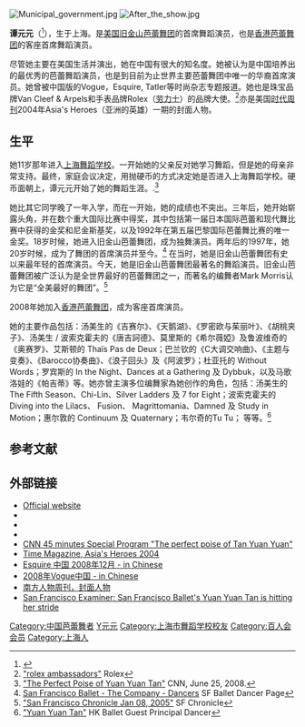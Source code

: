 {{艺人
|姓名 = 谭元元
|类型 = 舞者
|图片 = Yuan_yuan_b_w.jpg
|出生日期 = {{birth date and age|1976|2|14}}
|出生地点 = {{CHN}}[[上海市|上海市]]
|经纪公司 = [[旧金山芭蕾舞团|旧金山芭蕾舞团]] <br />[[香港芭蕾舞團|香港芭蕾舞團]] (客席)
}}
[[File:Municipal_government.jpg|thumb]]
[[File:After_the_show.jpg|thumb]]

'''谭元元'''（{{bd|1976年|2月14日|catIdx=T}}<ref>{{cite web|url=http://news.sina.com.cn/c/2009-02-18/111917239647.shtml|title=谭元元：天鹅归来|publisher=新浪网，来源：观察与思考|author=王珏惠|date=2009年2月18日|accessdate=2012-05-29|language=Zh-hans|archive-date=2016-03-04|archive-url=https://web.archive.org/web/20160304105818/http://news.sina.com.cn/c/2009-02-18/111917239647.shtml|dead-url=no}}</ref>），生于上海。是[[美国|美国]][[旧金山芭蕾舞团|旧金山芭蕾舞团]]的首席舞蹈演员，也是[[香港芭蕾舞团|香港芭蕾舞团]]的客座首席舞蹈演员。

尽管她主要在美国生活并演出，她在中国有很大的知名度。她被认为是中国培养出的最优秀的芭蕾舞蹈演员，也是到目前为止世界主要芭蕾舞团中唯一的华裔首席演员。她曾被中国版的Vogue，Esquire, Tatler等时尚杂志专题报道。她也是珠宝品牌Van Cleef & Arpels和手表品牌Rolex（[[劳力士|劳力士]]）的品牌大使。<ref name="Rolex">[http://www.rolex.com/zh-Hans/world-of-rolex/sports-culture/testimonees/thearts-yuanyuan-tan.jsp "rolex ambassadors"] {{Wayback|url=http://www.rolex.com/zh-Hans/world-of-rolex/sports-culture/testimonees/thearts-yuanyuan-tan.jsp |date=20090211072840 }} Rolex</ref>亦是美国[[时代周刊|时代周刊]]2004年Asia's Heroes（亚洲的英雄）一期的封面人物。

== 生平 ==

她11岁那年进入[[上海舞蹈学校|上海舞蹈学校]]。一开始她的父亲反对她学习舞蹈，但是她的母亲非常支持。最终，家庭会议决定，用抛硬币的方式决定她是否进入上海舞蹈学校。硬币面朝上，谭元元开始了她的舞蹈生涯。.<ref name="CNN_interview">[http://edition.cnn.com/2008/WORLD/asiapcf/06/25/ta.yuanyaun/index.html "The Perfect Poise of Yuan Yuan Tan"] {{Wayback|url=http://edition.cnn.com/2008/WORLD/asiapcf/06/25/ta.yuanyaun/index.html |date=20090128141042 }} CNN, June 25, 2008.</ref>

她比其它同学晚了一年入学，而在一开始，她的成绩也不突出。三年后，她开始崭露头角，并在数个重大国际比赛中得奖，其中包括第一届日本国际芭蕾和现代舞比赛中获得的金奖和尼金斯基奖，以及1992年在第五届巴黎国际芭蕾舞比赛的唯一金奖。18岁时候，她进入旧金山芭蕾舞团，成为独舞演员。两年后的1997年，她20岁时候，成为了舞团的首席演员并至今。<ref name="SF_Ballet">[http://www.sfballet.org/about/company/dancers/view.asp?id=12340021 San Francisco Ballet - The Company - Dancers] {{Wayback|url=http://www.sfballet.org/about/company/dancers/view.asp?id=12340021 |date=20090304223643 }} SF Ballet Dancer Page</ref> 在当时，她是旧金山芭蕾舞团有史以来最年轻的首席演员。今天，她是旧金山芭蕾舞团最著名的舞蹈演员。旧金山芭蕾舞团被广泛认为是全世界最好的芭蕾舞团之一，而著名的编舞者Mark Morris认为它是“全美最好的舞团”。<ref name="SF_Chronicle">[http://www.sfgate.com/cgi-bin/article.cgi?file=/chronicle/archive/2005/01/28/DDGU5B0UUT1.DTL&type=performance "San Francisco Chronicle Jan 08, 2005"] {{Wayback|url=http://www.sfgate.com/cgi-bin/article.cgi?file=%2Fchronicle%2Farchive%2F2005%2F01%2F28%2FDDGU5B0UUT1.DTL&type=performance |date=20061012010627 }} SF Chronicle</ref>

2008年她加入[[香港芭蕾舞团|香港芭蕾舞团]]，成为客座首席演员。

她的主要作品包括：汤美生的《吉赛尔》、《天鹅湖》、《罗密欧与茱丽叶》、《胡桃夹子》、汤美生 / 波索克霍夫的《唐吉訶德》、莫里斯的《希尔薇婭》及鲁波维奇的《奥赛罗》、艾斯顿的 Thaïs Pas de Deux；巴兰钦的《C大调交响曲》、《主题与变奏》、《Barocco协奏曲》、《浪子回头》及《阿波罗》；杜亚托的 Without Words；罗宾斯的 In the Night、Dances at a Gathering 及 Dybbuk，以及马歌洛娃的《帕吉蒂》等。她亦曾主演多位编舞家為她创作的角色，包括：汤美生的 The Fifth Season、Chi-Lin、Silver Ladders 及 7 for Eight；波索克霍夫的 Diving into the Lilacs、 Fusion、 Magrittomania、Damned 及 Study in Motion；惠尔敦的 Continuum 及 Quaternary；韦尔奇的Tu Tu； 等等。<ref name="HK_ballet">[http://www.hkballet.com/2007/eng/aboutUs/bio/tan_yuanyuan.html "Yuan Yuan Tan"] {{Wayback|url=http://www.hkballet.com/2007/eng/aboutUs/bio/tan_yuanyuan.html |date=20090420122042 }} HK Ballet Guest Principal Dancer</ref> 

==参考文献==
{{reflist|2}}

==外部链接==
*[http://www.tanyuanyuan.com Official website]{{Wayback|url=http://www.tanyuanyuan.com/ |date=20160303170508 }}
* {{facebook|2=谭元元 （Yuan Yuan Tan）}}
* {{Sinaweibo|2=谭元元}}
* {{Instagram}}
*[http://edition.cnn.com/2008/WORLD/asiapcf/06/25/ta.yuanyaun/index.html CNN 45 minutes Special Program "The perfect poise of Tan Yuan Yuan"]{{Wayback|url=http://edition.cnn.com/2008/WORLD/asiapcf/06/25/ta.yuanyaun/index.html |date=20090128141042 }}
*[http://www.time.com/time/asia/2004/heroes/hyuan_yuan_tan.html Time Magazine, Asia's Heroes 2004]{{Wayback|url=http://www.time.com/time/asia/2004/heroes/hyuan_yuan_tan.html |date=20041012092620 }}
*[http://blog.sina.com.cn/s/blog_47404fc70100byp9.html~type=v5_one&label=rela_prevarticle Esquire 中国 2008年12月 - in Chinese]{{Wayback|url=http://blog.sina.com.cn/s/blog_47404fc70100byp9.html~type%3Dv5_one%26label%3Drela_prevarticle |date=20160304111444 }}
*[https://web.archive.org/web/20090208114134/http://vogue.com.cn/fashion/2008-02-21/L0002005_13146.html 2008年Vogue中国 - in Chinese]
*[http://news.sohu.com/20071102/n253027069.shtml 南方人物周刊，封面人物 ]{{Wayback|url=http://news.sohu.com/20071102/n253027069.shtml |date=20110205080551 }}
*[http://www.sfexaminer.com/local/38731567.html San Francisco Examiner: San Francisco Ballet's Yuan Yuan Tan is hitting her stride]{{dead link|date=2018年1月 |bot=InternetArchiveBot |fix-attempted=yes }}

{{DEFAULTSORT: Tan, Yuan Yuan}}
[[Category:中国芭蕾舞者|Category:中国芭蕾舞者]]
[[Category:谭姓|Y元元]]
[[Category:上海市舞蹈学校校友|Category:上海市舞蹈学校校友]]
[[Category:百人会会员|Category:百人会会员]]
[[Category:上海人|Category:上海人]]